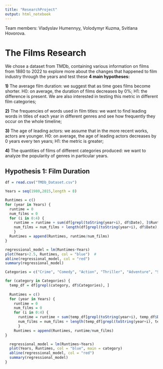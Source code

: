 ```yaml
---
title: "ResearchProject"
output: html_notebook
---
```


Team members: Vladyslav Humennyy, Volodymyr Kuzma, Svitlana Hovorova.

# The Films Research

We chose a dataset from TMDb, containing various information on films from 1880 to 2022 to explore more about the changes that happened to film industry through the years and test these **4 main hypotheses:**

**1)** The average film duration: we suggest that as time goes films become shorter. H0: on average, the duration of films decreases by 0%; H1: the difference is present. We are also interested in testing this metric in different film categories;

**2)** The frequencies of words used in film titles: we want to find leading words in titles of each year in different genres and see how frequently they occur on the whole timeline;

**3)** The age of leading actors: we assume that in the more recent works, actors are younger. H0: on average, the age of leading actors decreases by 0 years every ten years; H1: the metric is greater;

**4)** The quantities of films of different categories produced: we want to analyze the popularity of genres in particular years.


## Hypothesis 1: Film Duration
```r
df = read.csv("TMDb_Dataset.csv")
```

```r
Years = seq(1980,2015,length = 8)

Runtimes = c()
for (year in Years) {
  runtime = 0
  num_films = 0
  for (i in 0:4) {
    runtime = runtime + sum(df[grepl(toString(year+i), df$Date), ]$Runtime)
    num_films = num_films + length(df[grepl(toString(year+i), df$Date), ]$Runtime)
    }
  Runtimes = append(Runtimes, runtime/num_films)
}

regressional_model = lm(Runtimes~Years)
plot(Years+2.5, Runtimes, col = "blue")  #
abline(regressional_model, col = "red")
summary(regressional_model)
```
```r
Categories = c("Crime", "Comedy", "Action", "Thriller", "Adventure", "Science Fiction", "Drama", "Romance")

for (category in Categories) {
  temp_df = df[grepl(category, df$Categories), ]
  
  Runtimes = c()
  for (year in Years) {
    runtime = 0
    num_films = 0
    for (i in 0:4) {
      runtime = runtime + sum(temp_df[grepl(toString(year+i), temp_df$Date), ]$Runtime)
      num_films = num_films + length(temp_df[grepl(toString(year+i), temp_df$Date), ]$Runtime)
      }
    Runtimes = append(Runtimes, runtime/num_films)
}

  regressional_model = lm(Runtimes~Years)
  plot(Years, Runtimes, col = "blue", main = category)
  abline(regressional_model, col = "red")
  summary(regressional_model)
}
```

